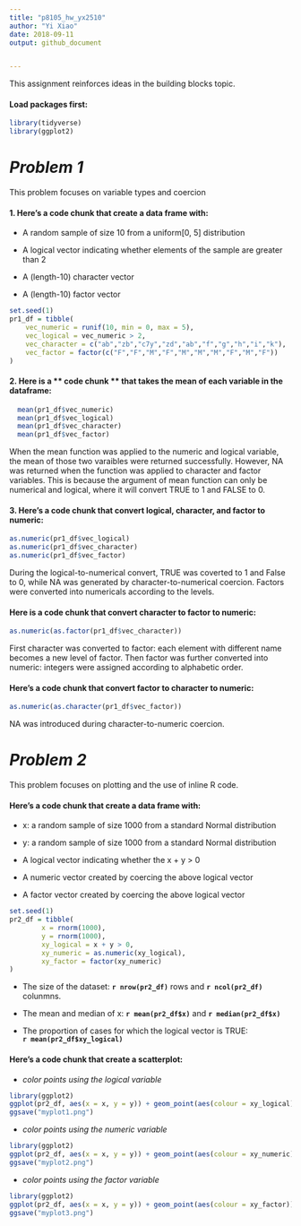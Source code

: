 ```yaml
---
title: "p8105_hw_yx2510"
author: "Yi Xiao"
date: 2018-09-11
output: github_document


---
```


This assignment reinforces ideas in the building blocks topic.

#### Load packages first:
```r
library(tidyverse)
library(ggplot2)
```

# *Problem 1*
This problem focuses on variable types and coercion 

#### 1. Here's a **code chunk** that create a data frame with:

* A random sample of size 10 from a uniform[0, 5] distribution

* A logical vector indicating whether elements of the sample are greater than 2

* A (length-10) character vector

* A (length-10) factor vector

```r
set.seed(1)
pr1_df = tibble(
    vec_numeric = runif(10, min = 0, max = 5),
    vec_logical = vec_numeric > 2,
    vec_character = c("ab","zb","c7y","zd","ab","f","g","h","i","k"),
    vec_factor = factor(c("F","F","M","F","M","M","M","F","M","F"))
)
```

#### 2. Here is a  ** code chunk ** that takes the mean of each variable in the dataframe:
```r
  mean(pr1_df$vec_numeric)
  mean(pr1_df$vec_logical)
  mean(pr1_df$vec_character)
  mean(pr1_df$vec_factor)
```
When the mean function was applied to the numeric and logical variable, the mean of those two varaibles were returned successfully. However, NA was returned when the function was applied to character and factor variables. This is because the argument of mean function can only be numerical and logical, where it will convert TRUE to 1 and FALSE to 0.



#### 3. Here's a **code chunk** that convert logical, character, and factor to numeric:
```r
as.numeric(pr1_df$vec_logical)
as.numeric(pr1_df$vec_character)
as.numeric(pr1_df$vec_factor)
```

During the logical-to-numerical convert, TRUE was coverted to 1 and False to 0, while NA was generated by character-to-numerical coercion. Factors were converted into numericals according to the levels.

#### Here is a **code chunk** that convert character to factor to numeric:
```r

as.numeric(as.factor(pr1_df$vec_character))
```
First character was converted to factor: each element with different name becomes a new level of factor. Then factor was further converted into numeric: integers were assigned according to alphabetic order.

#### Here's a **code chunk** that convert factor to character to numeric:
```r
 
as.numeric(as.character(pr1_df$vec_factor))
```
NA was introduced during character-to-numeric coercion.

# *Problem 2*
This problem focuses on plotting and the use of inline R code.

#### Here's a **code chunk** that create a data frame with:

* x: a random sample of size 1000 from a standard Normal distribution

* y: a random sample of size 1000 from a standard Normal distribution

* A logical vector indicating whether the x + y > 0

* A numeric vector created by coercing the above logical vector

* A factor vector created by coercing the above logical vector
```r
set.seed(1)
pr2_df = tibble(
        x = rnorm(1000),
        y = rnorm(1000),
        xy_logical = x + y > 0,
        xy_numeric = as.numeric(xy_logical),
        xy_factor = factor(xy_numeric)
)
```

* The size of the dataset: **`r nrow(pr2_df)`** rows and **`r ncol(pr2_df)`** colunmns.

* The mean and median of x: **`r mean(pr2_df$x)`** and **`r median(pr2_df$x)`**

* The proportion of cases for which the logical vector is TRUE:   
**`r mean(pr2_df$xy_logical)`**


#### Here's a **code chunk** that create a scatterplot:

* *color points using the logical variable*
```r
library(ggplot2)
ggplot(pr2_df, aes(x = x, y = y)) + geom_point(aes(colour = xy_logical))
ggsave("myplot1.png")
```

* *color points using the numeric variable*
```r
library(ggplot2)
ggplot(pr2_df, aes(x = x, y = y)) + geom_point(aes(colour = xy_numeric))
ggsave("myplot2.png")
```

* *color points using the factor variable*
```r
library(ggplot2)
ggplot(pr2_df, aes(x = x, y = y)) + geom_point(aes(colour = xy_factor))
ggsave("myplot3.png")
```


